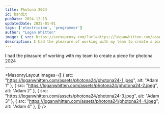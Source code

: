 ```yaml
---
title: Photona 2024
id: bandit
pubDate: 2024-12-13
updatedDate: 2025-01-01
tags: ['electrician', 'programmer']
author: "Logan Whitten"
image: { src: https://serveproxy.com/?url=https://loganwhitten.com/assets/photona24/photona24-4.jpeg, alt: Photona 2023, positionx: 30%, positiony: 20%}
description: I had the pleasure of working with my team to create a piece for photona 2023
---
```


I had the pleasure of working with my team to create a piece for photona 2024

---

<MasonryLayout images={[
    { src: "https://loganwhitten.com/assets/photona24/photona24-1.jpeg", alt: "Adam 1" },
    { src: "https://loganwhitten.com/assets/photona24/photona24-2.jpeg", alt: "Adam 2" },
    { src: "https://loganwhitten.com/assets/photona24/photona24-3.jpeg", alt: "Adam 3" },
    { src: "https://loganwhitten.com/assets/photona24/photona24-4.jpeg", alt: "Adam 4" },
]} />
